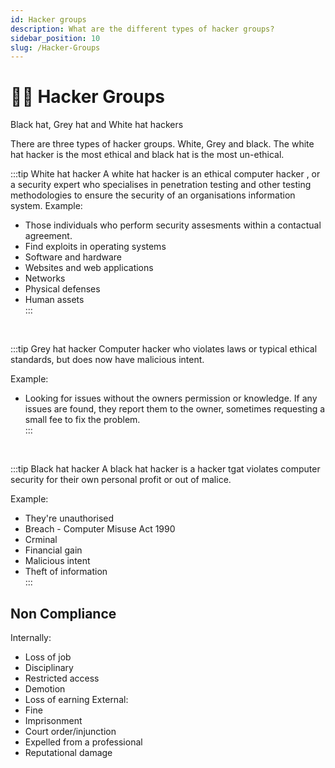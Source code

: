 ```yaml
---
id: Hacker groups
description: What are the different types of hacker groups?
sidebar_position: 10
slug: /Hacker-Groups
---
```


# 👩‍💻 Hacker Groups


Black hat, Grey hat and White hat hackers


There are three types of hacker groups. White, Grey and black. The white hat hacker is the most ethical and black hat is the most un-ethical. 

:::tip White hat hacker
A white hat hacker is an ethical computer hacker
, or a security expert who specialises in penetration testing and other testing methodologies to ensure the security of an organisations information system. 
Example: <br />
- Those individuals who perform security assesments within a contactual agreement. <br />
- Find exploits in operating systems <br />
- Software and hardware  <br />
- Websites and web applications  <br />
- Networks <br />
- Physical defenses  <br />
- Human assets  <br />
:::


 <br />

:::tip Grey hat hacker
Computer hacker who violates laws or typical ethical standards, but does now have malicious intent. 

Example: <br />
- Looking for issues without the owners permission or knowledge. If any issues are found, they report them to the owner, sometimes requesting a small fee to fix the problem. <br />
:::

 <br />

:::tip Black hat hacker
A black hat hacker is a hacker tgat violates computer security for their own personal profit or out of malice.

Example: <br />
 - They're unauthorised  <br />
 - Breach - Computer Misuse Act 1990  <br />
 - Crminal  <br />
 - Financial gain  <br />
 - Malicious intent  <br />
 - Theft of information  <br />
:::

## Non Compliance
Internally:
 - Loss of job
 - Disciplinary
 - Restricted access
 - Demotion
 - Loss of earning
External:
 - Fine
 - Imprisonment
 - Court order/injunction
 - Expelled from a professional
 - Reputational damage

